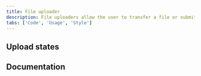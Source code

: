 ```yaml
---
title: File uploader
description: File uploaders allow the user to transfer a file or submit content of their own.
tabs: ['Code', 'Usage', 'Style']
---
```



<ComponentCode
  name="File uploader"
  component="file-uploader"
  variation="file-uploader"
  hasReactVersion="fileuploader--fileuploader"
  hasVueVersion="fileuploader--default"
  hasAngularVersion="?path=/story/file-uploader--basic"
  codepen="MRyyyw"></ComponentCode>

## Upload states

<ComponentCode
  name="Upload states"
  component="file-uploader"
  variation="file-uploader--example-upload-states"
  codepen="xeVVBW"></ComponentCode>

## Documentation

<ComponentDocs component="file-uploader"></ComponentDocs>
